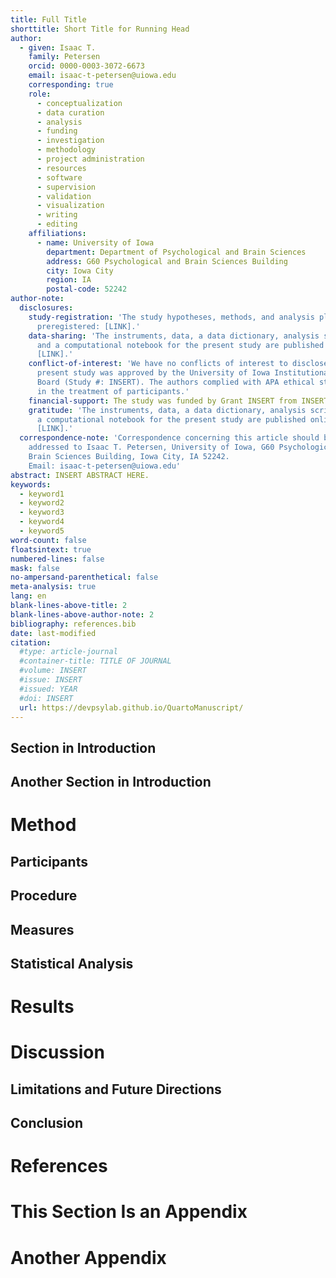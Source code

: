 ```yaml
---
title: Full Title
shorttitle: Short Title for Running Head
author:
  - given: Isaac T.
    family: Petersen
    orcid: 0000-0003-3072-6673
    email: isaac-t-petersen@uiowa.edu
    corresponding: true
    role:
      - conceptualization
      - data curation
      - analysis
      - funding
      - investigation
      - methodology
      - project administration
      - resources
      - software
      - supervision
      - validation
      - visualization
      - writing
      - editing
    affiliations:
      - name: University of Iowa
        department: Department of Psychological and Brain Sciences
        address: G60 Psychological and Brain Sciences Building
        city: Iowa City
        region: IA
        postal-code: 52242
author-note:
  disclosures:
    study-registration: 'The study hypotheses, methods, and analysis plan were
      preregistered: [LINK].'
    data-sharing: 'The instruments, data, a data dictionary, analysis scripts,
      and a computational notebook for the present study are published online: 
      [LINK].'
    conflict-of-interest: 'We have no conflicts of interest to disclose. The 
      present study was approved by the University of Iowa Institutional Review
      Board (Study #: INSERT). The authors complied with APA ethical standards
      in the treatment of participants.'
    financial-support: The study was funded by Grant INSERT from INSERT.
    gratitude: 'The instruments, data, a data dictionary, analysis scripts, and
      a computational notebook for the present study are published online: 
      [LINK].'
  correspondence-note: 'Correspondence concerning this article should be
    addressed to Isaac T. Petersen, University of Iowa, G60 Psychological and
    Brain Sciences Building, Iowa City, IA 52242.
    Email: isaac-t-petersen@uiowa.edu'
abstract: INSERT ABSTRACT HERE.
keywords:
  - keyword1
  - keyword2
  - keyword3
  - keyword4
  - keyword5
word-count: false
floatsintext: true
numbered-lines: false
mask: false
no-ampersand-parenthetical: false
meta-analysis: true
lang: en
blank-lines-above-title: 2
blank-lines-above-author-note: 2
bibliography: references.bib
date: last-modified
citation:
  #type: article-journal
  #container-title: TITLE OF JOURNAL
  #volume: INSERT
  #issue: INSERT
  #issued: YEAR
  #doi: INSERT
  url: https://devpsylab.github.io/QuartoManuscript/
---
```


<!-- The introduction should not have a level-1 heading such as Introduction. -->

## Section in Introduction

## Another Section in Introduction

# Method

## Participants

## Procedure

## Measures

## Statistical Analysis

# Results

# Discussion

## Limitations and Future Directions

## Conclusion

# References

<!-- References will auto-populate in the refs div below -->

::: {#refs}
:::

# This Section Is an Appendix {#apx-a}

# Another Appendix {#apx-b}
